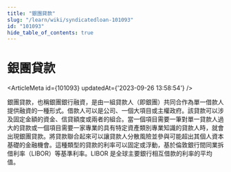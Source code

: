 ```yaml
---
title: "銀團貸款"
slug: "/learn/wiki/syndicatedloan-101093"
id: "101093"
hide_table_of_contents: true
---
```



# 銀團貸款

<ArticleMeta id={101093} updatedAt={'2023-09-26 13:58:54'} />
<div className='border-solid border-b border-t-0 my-4 border-[var(--ifm-color-gray-300)]' />

銀團貸款，也稱銀團銀行融資，是由一組貸款人（即銀團）共同合作為單一借款人提供融資的一種形式。借款人可以是公司、一個大項目或主權政府。該貸款可以涉及固定金額的資金、信貸額度或兩者的組合。當一個項目需要一筆對單一貸款人過大的貸款或一個項目需要一家專業的具有特定資產類別專業知識的貸款人時，就會出現銀團貸款。將貸款聯合起來可以讓貸款人分散風險並參與可能超出其個人資本基礎的金融機會。這種類型的貸款的利率可以固定或浮動，基於倫敦銀行間同業拆借利率（LIBOR）等基準利率。LIBOR 是全球主要銀行相互借款的利率的平均值。
